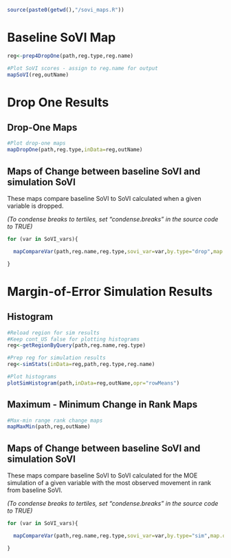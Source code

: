 ```r
source(paste0(getwd(),"/sovi_maps.R"))
```

Baseline SoVI Map
===

```r

reg<-prep4DropOne(path,reg.type,reg.name)

#Plot SoVI scores - assign to reg.name for output
mapSoVI(reg,outName)

```

Drop One Results
===

Drop-One Maps
---

```r

#Plot drop-one maps
mapDropOne(path,reg.type,inData=reg,outName)

```

Maps of Change between baseline SoVI and simulation SoVI
---

These maps compare baseline SoVI to SoVI calculated when a given variable is dropped.

*(To condense breaks to tertiles, set "condense.breaks" in the source code to TRUE)*

```r

for (var in SoVI_vars){

  mapCompareVar(path,reg.name,reg.type,sovi_var=var,by.type="drop",map.quantile=TRUE,condense.breaks=FALSE,return.map_df=TRUE)

}  
```

Margin-of-Error Simulation Results
===

Histogram
---

```r

#Reload region for sim results 
#Keep cont_US false for plotting histograms 
reg<-getRegionByQuery(path,reg.name,reg.type)

#Prep reg for simulation results 
reg<-simStats(inData=reg,path,reg.type,reg.name)

#Plot histograms
plotSimHistogram(path,inData=reg,outName,opr="rowMeans")

```


Maximum - Minimum Change in Rank Maps
---

```r

#Max-min range rank change maps 
mapMaxMin(path,reg,outName)

```


Maps of Change between baseline SoVI and simulation SoVI
---

These maps compare baseline SoVI to SoVI calculated for the MOE simulation of a given variable with the most observed movement in rank from baseline SoVI.

*(To condense breaks to tertiles, set "condense.breaks" in the source code to TRUE)*

```r

for (var in SoVI_vars){

  mapCompareVar(path,reg.name,reg.type,sovi_var=var,by.type="sim",map.quantile=TRUE,condense.breaks=FALSE,return.map_df=TRUE)

}  
```
